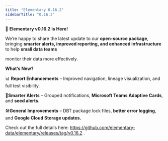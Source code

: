```yaml
---
title: "Elementary 0.16.2"
sidebarTitle: "0.16.2"
---
```


🚀 **Elementary v0.16.2 is Here!**

We’re happy to share the latest update to our **open-source package**, bringing **smarter alerts, improved reporting, and enhanced infrastructure** to help **small data teams**

monitor their data more effectively.

**What’s New?**

📊 **Report Enhancements** – Improved navigation, lineage visualization, and full test visibility.

🚨**Smarter Alerts** – Grouped notifications, **Microsoft Teams Adaptive Cards**, and **seed alerts**.

🛠️**General Improvements** – DBT package lock files, **better error logging**, and **Google Cloud Storage updates.**

Check out the full details here: https://github.com/elementary-data/elementary/releases/tag/v0.16.2 .
